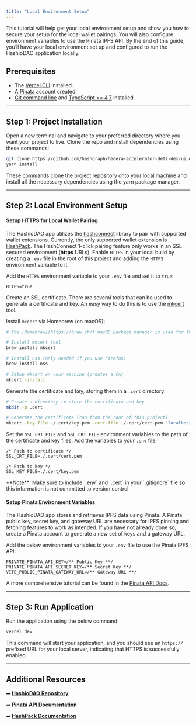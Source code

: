 ---
title: "Local Environment Setup"
---


This tutorial will help get your local environment setup and show you how to secure your setup for the local wallet pairings. You will also configure environment variables to use the Pinata IPFS API. By the end of this guide, you’ll have your local environment set up and configured to run the HashioDAO application locally.

## Prerequisites

* The [Vercel CLI](https://vercel.com/docs/cli) installed.
* A [Pinata](https://www.pinata.cloud/) account created.
* [Git command line](https://git-scm.com/downloads) and [TypeScript >= 4.7](https://www.npmjs.com/package/typescript) installed.

***

## Step 1: Project Installation

Open a new terminal and navigate to your preferred directory where you want your project to live. Clone the repo and install dependencies using these commands:

```bash
git clone https://github.com/hashgraph/hedera-accelerator-defi-dex-ui.git
yarn install
```

These commands clone the project repository onto your local machine and install all the necessary dependencies using the yarn package manager.

***

## Step 2: Local Environment Setup

#### Setup HTTPS for Local Wallet Pairing

The HashioDAO app utilizes the [hashconnect](https://github.com/Hashpack/hashconnect) library to pair with supported wallet extensions. Currently, the only supported wallet extension is [HashPack](https://www.hashpack.app/). The HashConnect 1-click pairing feature only works in an SSL secured environment (**https** URLs). Enable `HTTPS` in your local build by creating a `.env` file in the root of this project and adding the `HTTPS` environment variable to it.

Add the `HTTPS` environment variable to your `.env` file and set it to `true`:

``` .env
HTTPS=true
```


Create an SSL certificate. There are several tools that can be used to generate a certificate and key. An easy way to do this is to use the [mkcert](https://github.com/FiloSottile/mkcert) tool.

Install `mkcert` via Homebrew (on macOS):

```bash wrap
# The [Homebrew](https://brew.sh/) macOS package manager is used for this example

# Install mkcert tool
brew install mkcert

# Install nss (only needed if you use Firefox)
brew install nss

# Setup mkcert on your machine (creates a CA)
mkcert -install
```


Generate the certificate and key, storing them in a `.cert` directory:

```bash
# Create a directory to store the certificate and key
mkdir -p .cert

# Generate the certificate (ran from the root of this project)
mkcert -key-file ./.cert/key.pem -cert-file ./.cert/cert.pem "localhost"
```

Set the `SSL_CRT_FILE` and `SSL_CRT_FILE` environment variables to the path of the certificate and key files. Add the variables to your `.env` file:

``` .env
/* Path to certificate */
SSL_CRT_FILE=./.cert/cert.pem

/* Path to key */
SSL_KEY_FILE=./.cert/key.pem
```


<Info>
**Note**: Make sure to include `.env` and `.cert` in your `.gitignore` file so this information is not committed to version control.
</Info>

#### Setup Pinata Environment Variables

The HashioDAO app stores and retrieves IPFS data using Pinata. A Pinata public key, secret key, and gateway URL are necessary for IPFS pinning and fetching features to work as intended. If you have not already done so, create a Pinata account to generate a new set of keys and a gateway URL.

Add the below environment variables to your `.env` file to use the Pinata IPFS API:

``` .env
PRIVATE_PINATA_API_KEY=/** Public Key **/
PRIVATE_PINATA_API_SECRET_KEY=/** Secret Key **/
VITE_PUBLIC_PINATA_GATEWAY_URL=/** Gateway URL **/
```


A more comprehensive tutorial can be found in the [Pinata API Docs](https://docs.pinata.cloud/docs/welcome-to-pinata).

***

## Step 3: Run Application

Run the application using the below command:

```bash
vercel dev
```

This command will start your application, and you should see an `https://` prefixed URL for your local server, indicating that HTTPS is successfully enabled.

***

## Additional Resources

➡ [**HashioDAO Repository**](https://github.com/hashgraph/hedera-accelerator-defi-dex-ui)

➡ [**Pinata API Documentation**](https://docs.pinata.cloud/introduction)

➡ [**HashPack Documentation**](https://docs.hashpack.app/dapp-developers/hashconnect)
